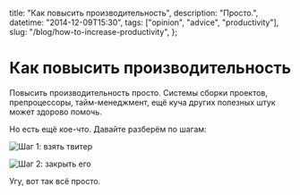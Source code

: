   title: "Как повысить производительность",
  description: "Просто.",
  datetime: "2014-12-09T15:30",
  tags: ["opinion", "advice", "productivity"],
  slug: "/blog/how-to-increase-productivity",
};

# Как повысить производительность

Повысить производительность просто. Системы сборки проектов, препроцессоры, тайм-менеджмент, ещё куча других полезных штук может здорово помочь.

Но есть ещё кое-что. Давайте разберём по шагам:

![Шаг 1: взять твитер](/img/blog/step1.png)

![Шаг 2: закрыть его](/img/blog/step2.png)

Угу, вот так всё просто.

